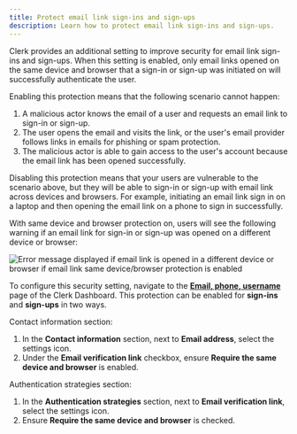 ```yaml
---
title: Protect email link sign-ins and sign-ups
description: Learn how to protect email link sign-ins and sign-ups.
---
```


Clerk provides an additional setting to improve security for email link sign-ins and sign-ups. When this setting is enabled, only email links opened on the same device and browser that a sign-in or sign-up was initiated on will successfully authenticate the user.

Enabling this protection means that the following scenario cannot happen:

1. A malicious actor knows the email of a user and requests an email link to sign-in or sign-up.
1. The user opens the email and visits the link, or the user's email provider follows links in emails for phishing or spam protection.
1. The malicious actor is able to gain access to the user's account because the email link has been opened successfully.

Disabling this protection means that your users are vulnerable to the scenario above, but they will be able to sign-in or sign-up with email link across devices and browsers. For example, initiating an email link sign in on a laptop and then opening the email link on a phone to sign in successfully.

With same device and browser protection on, users will see the following warning if an email link for sign-in or sign-up was opened on a different device or browser:

![Error message displayed if email link is opened in a different device or browser if email link same device/browser protection is enabled](/docs/images/security/email-link_require-same-client.webp)

To configure this security setting, navigate to the [**Email, phone, username**](https://dashboard.clerk.com/last-active?path=user-authentication/email-phone-username) page of the Clerk Dashboard. This protection can be enabled for **sign-ins** and **sign-ups** in two ways.

Contact information section:

1. In the **Contact information** section, next to **Email address**, select the settings icon.
1. Under the **Email verification link** checkbox, ensure **Require the same device and browser** is enabled.

Authentication strategies section:

1. In the **Authentication strategies** section, next to **Email verification link**, select the settings icon.
1. Ensure **Require the same device and browser** is checked.

